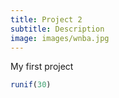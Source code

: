 ```yaml
---
title: Project 2
subtitle: Description
image: images/wnba.jpg
---
```



My first project


```r
runif(30)
```

